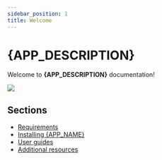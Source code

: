 ```yaml
---
sidebar_position: 1
title: Welcome
---
```



# {APP_DESCRIPTION}

Welcome to **{APP_DESCRIPTION}** documentation!

![](https://raw.githubusercontent.com/sound-scape-explorer/sound-scape-explorer/main/examples/images/demo.png)

## Sections

- [Requirements](docs/category/requirements)
- [Installing {APP_NAME}](./install.mdx)
- [User guides](docs/category/user-guides)
- [Additional resources](docs/category/additional-resources)
